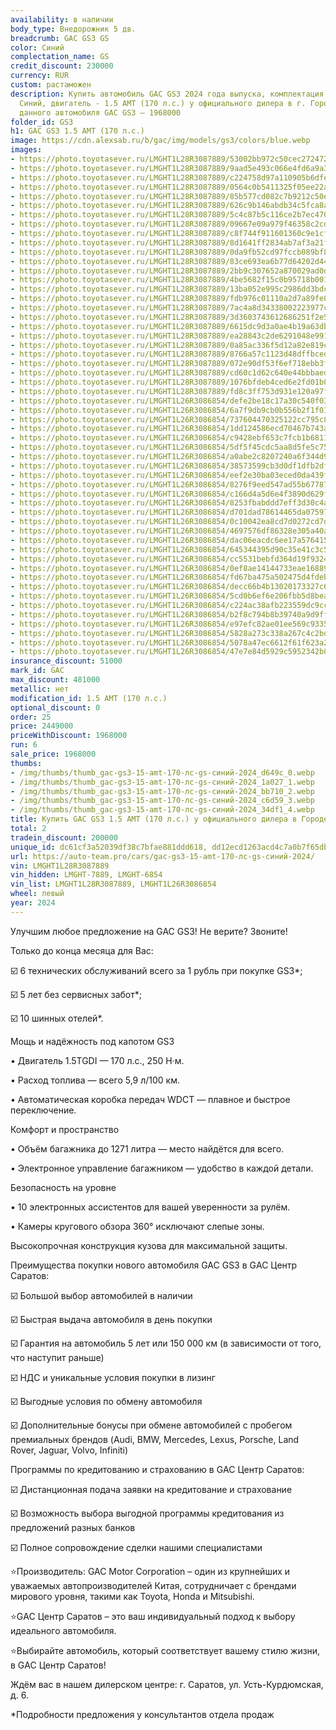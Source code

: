 ```yaml
---
availability: в наличии
body_type: Внедорожник 5 дв.
breadcrumb: GAC GS3 GS
color: Синий
complectation_name: GS
credit_discount: 230000
currency: RUR
custom: растаможен
description: Купить автомобиль GAC GS3 2024 года выпуска, комплектация GS, цвет -
  Синий, двигатель - 1.5 AMT (170 л.с.) у официального дилера в г. Город. Стоимость
  данного автомобиля GAC GS3 – 1968000
folder_id: GS3
h1: GAC GS3 1.5 AMT (170 л.с.)
image: https://cdn.alexsab.ru/b/gac/img/models/gs3/colors/blue.webp
images:
- https://photo.toyotasever.ru/LMGHT1L28R3087889/53002bb972c50cec27247255841d649c.jpg
- https://photo.toyotasever.ru/LMGHT1L28R3087889/9aad5e493c066e4fd6a9a327fba1a027.jpeg
- https://photo.toyotasever.ru/LMGHT1L28R3087889/c224758d97a110905b6dfe5d08cbb710.jpeg
- https://photo.toyotasever.ru/LMGHT1L28R3087889/0564c0b5411325f05ee22a2c84fc6d59.jpeg
- https://photo.toyotasever.ru/LMGHT1L28R3087889/85b577cd082c7b9212c50ebbd1034df1.jpeg
- https://photo.toyotasever.ru/LMGHT1L28R3087889/626c9b146abdb34c5fca8af1f0af7c45.jpeg
- https://photo.toyotasever.ru/LMGHT1L28R3087889/5c4c87b5c116ce2b7ec4705d1543b115.jpeg
- https://photo.toyotasever.ru/LMGHT1L28R3087889/09667e09a979f46358c2cdfdac5a4e6e.jpeg
- https://photo.toyotasever.ru/LMGHT1L28R3087889/c8f744f911601360c9e1cf6ffa416ca3.jpeg
- https://photo.toyotasever.ru/LMGHT1L28R3087889/8d1641ff2834ab7af3a21f7fc4cf49d8.jpeg
- https://photo.toyotasever.ru/LMGHT1L28R3087889/0da9fb52cd97fccb089bf88d4bc44ed7.jpeg
- https://photo.toyotasever.ru/LMGHT1L28R3087889/83ce693ea6b77d64202d44efab46d79c.jpeg
- https://photo.toyotasever.ru/LMGHT1L28R3087889/2bb9c307652a870029ad0d4347ea34be.jpeg
- https://photo.toyotasever.ru/LMGHT1L28R3087889/4be5682f15c0b95718b001fc4fa93323.jpeg
- https://photo.toyotasever.ru/LMGHT1L28R3087889/13ba052e995c2986dd3bdc25ba4db3d9.jpeg
- https://photo.toyotasever.ru/LMGHT1L28R3087889/fdb976c01110a2d7a89fe8cf1bc45c4c.jpeg
- https://photo.toyotasever.ru/LMGHT1L28R3087889/7ac4a8d34338002223977c50f25e70b9.jpeg
- https://photo.toyotasever.ru/LMGHT1L28R3087889/3d3603743612686251f2e5a9a7af4a4b.jpeg
- https://photo.toyotasever.ru/LMGHT1L28R3087889/6615dc9d3a0ae4b19a63dbfd85901ee0.jpeg
- https://photo.toyotasever.ru/LMGHT1L28R3087889/ea28843c2de6291048e99115102f1165.jpeg
- https://photo.toyotasever.ru/LMGHT1L28R3087889/0a85ac336f5d12a82e819c14162f7f62.jpeg
- https://photo.toyotasever.ru/LMGHT1L28R3087889/8766a57c1123d48dffbceda87ff27219.jpeg
- https://photo.toyotasever.ru/LMGHT1L28R3087889/072e90df53f6ef718ebb3fe4ac97b49b.jpeg
- https://photo.toyotasever.ru/LMGHT1L28R3087889/cd60c1d62c640e44bbbaed3a8ca97908.jpeg
- https://photo.toyotasever.ru/LMGHT1L28R3087889/1076bfdeb4ced6e2fd01b0ce76bbbb94.jpeg
- https://photo.toyotasever.ru/LMGHT1L28R3087889/fd8c3ff753d931e120a97f5935171d90.jpeg
- https://photo.toyotasever.ru/LMGHT1L26R3086854/defe2be18c17a30c540f03e5c1a791fe.jpg
- https://photo.toyotasever.ru/LMGHT1L26R3086854/6a7f9db9cb0b556b2f1f019fc40c722f.jpeg
- https://photo.toyotasever.ru/LMGHT1L26R3086854/737604470325122cc795c8d47b75eeb7.jpeg
- https://photo.toyotasever.ru/LMGHT1L26R3086854/1dd124586ecd70467b743a4806b5e169.jpeg
- https://photo.toyotasever.ru/LMGHT1L26R3086854/c9428ebf653c7fcb1b6811a13cb27018.jpeg
- https://photo.toyotasever.ru/LMGHT1L26R3086854/5df5f45cdc5aa8d5fe5c75cc3d9f1d36.jpeg
- https://photo.toyotasever.ru/LMGHT1L26R3086854/a0abe2c8207240a6f344d9e23d45c6fa.jpeg
- https://photo.toyotasever.ru/LMGHT1L26R3086854/38573599cb3d0df1dfb2df13a551c2b1.jpeg
- https://photo.toyotasever.ru/LMGHT1L26R3086854/eef2e30ba03eced0da439fd480495afb.jpeg
- https://photo.toyotasever.ru/LMGHT1L26R3086854/8276f9eed547ad55b6778705ef34fb09.jpeg
- https://photo.toyotasever.ru/LMGHT1L26R3086854/c166d4a5d6e4f3890d629fa69eb338b4.jpeg
- https://photo.toyotasever.ru/LMGHT1L26R3086854/8253fbabddd7eff3d30c4af12df20538.jpeg
- https://photo.toyotasever.ru/LMGHT1L26R3086854/d701dad78614465da07597cbf74badb3.jpeg
- https://photo.toyotasever.ru/LMGHT1L26R3086854/0c10042ea8cd7d0272cd7d126d6d8bb9.jpeg
- https://photo.toyotasever.ru/LMGHT1L26R3086854/4697576df86328e305a40a458ef9dcc4.jpeg
- https://photo.toyotasever.ru/LMGHT1L26R3086854/dac06eacdc6ee17a57641518d654780c.jpeg
- https://photo.toyotasever.ru/LMGHT1L26R3086854/645344395d90c35e41c3c559a821c553.jpeg
- https://photo.toyotasever.ru/LMGHT1L26R3086854/cc5531bebfd364d19f9324032951bd0e.jpeg
- https://photo.toyotasever.ru/LMGHT1L26R3086854/0ef8ae14144733eae168891fbcd26ffd.jpeg
- https://photo.toyotasever.ru/LMGHT1L26R3086854/fd67ba475a502475d4fdebe36727a2f4.jpeg
- https://photo.toyotasever.ru/LMGHT1L26R3086854/decc66b4b13020173327c62bc9f0b863.jpeg
- https://photo.toyotasever.ru/LMGHT1L26R3086854/5cd0b6ef6e206fbb5d8bea123c6faadd.jpeg
- https://photo.toyotasever.ru/LMGHT1L26R3086854/c224ac38afb223559dc9cc53c0778668.jpeg
- https://photo.toyotasever.ru/LMGHT1L26R3086854/b2f8c794b8b39740a9d9ff21604be33d.jpeg
- https://photo.toyotasever.ru/LMGHT1L26R3086854/e97efc82ae01ee569c93357a885eb70e.jpeg
- https://photo.toyotasever.ru/LMGHT1L26R3086854/5828a273c338a267c4c2bda8da1479f8.jpeg
- https://photo.toyotasever.ru/LMGHT1L26R3086854/5078a47ec6612f61f623a2e60435bba7.jpeg
- https://photo.toyotasever.ru/LMGHT1L26R3086854/47e7e84d5929c5952342b0b15686f16d.jpeg
insurance_discount: 51000
mark_id: GAC
max_discount: 481000
metallic: нет
modification_id: 1.5 AMT (170 л.с.)
optional_discount: 0
order: 25
price: 2449000
priceWithDiscount: 1968000
run: 6
sale_price: 1968000
thumbs:
- /img/thumbs/thumb_gac-gs3-15-amt-170-лс-gs-синий-2024_d649c_0.webp
- /img/thumbs/thumb_gac-gs3-15-amt-170-лс-gs-синий-2024_1a027_1.webp
- /img/thumbs/thumb_gac-gs3-15-amt-170-лс-gs-синий-2024_bb710_2.webp
- /img/thumbs/thumb_gac-gs3-15-amt-170-лс-gs-синий-2024_c6d59_3.webp
- /img/thumbs/thumb_gac-gs3-15-amt-170-лс-gs-синий-2024_34df1_4.webp
title: Купить GAC GS3 1.5 AMT (170 л.с.) у официального дилера в Городе
total: 2
tradein_discount: 200000
unique_id: dc61cf3a52039df38c7bfae881ddd618, dd12ecd1263acd4c7a0b7f65dbbfea7f
url: https://auto-team.pro/cars/gac-gs3-15-amt-170-лс-gs-синий-2024/
vin: LMGHT1L28R3087889
vin_hidden: LMGHT-7889, LMGHT-6854
vin_list: LMGHT1L28R3087889, LMGHT1L26R3086854
wheel: левый
year: 2024
---
```

<p>
 Улучшим любое предложение на GAC GS3! Не верите? Звоните!
</p>
<p>
</p>
<p>
 Только до конца месяца для Вас:
</p>
<p>
</p>
<p>
 ☑️ 6 технических обслуживаний всего за 1 рубль при покупке GS3*;
</p>
<p>
 ☑️ 5 лет без сервисных забот*;
</p>
<p>
 ☑️ 10 шинных отелей*.
</p>
<p>
</p>
<p>
 Мощь и надёжность под капотом GS3
</p>
<p>
</p>
<p>
 • Двигатель 1.5TGDI — 170 л.с., 250 Н·м.
</p>
<p>
 • Расход топлива — всего 5,9 л/100 км.
</p>
<p>
 • Автоматическая коробка передач WDCT — плавное и быстрое переключение.
</p>
<p>
</p>
<p>
 Комфорт и пространство
</p>
<p>
</p>
<p>
 • Объём багажника до 1271 литра — место найдётся для всего.
</p>
<p>
 • Электронное управление багажником — удобство в каждой детали.
</p>
<p>
</p>
<p>
 Безопасность на уровне
</p>
<p>
</p>
<p>
 • 10 электронных ассистентов для вашей уверенности за рулём.
</p>
<p>
 • Камеры кругового обзора 360° исключают слепые зоны.
</p>
<p>
 Высокопрочная конструкция кузова для максимальной защиты.
</p>
<p>
</p>
<p>
 Преимущества покупки нового автомобиля GAC GS3 в GАС Центр Саратов:
</p>
<p>
 ☑️ Большой выбор автомобилей в наличии
</p>
<p>
 ☑️ Быстрая выдача автомобиля в день покупки
</p>
<p>
 ☑️ Гарантия на автомобиль 5 лет или 150 000 км (в зависимости от того, что наступит раньше)
</p>
<p>
 ☑️ НДС и уникальные условия покупки в лизинг
</p>
<p>
 ☑️ Выгодные условия по обмену автомобиля
</p>
<p>
 ☑️ Дополнительные бонусы при обмене автомобилей с пробегом премиальных брендов (Audi, BMW, Mercedes, Lexus, Porsche, Land Rover, Jaguar, Volvo, Infiniti)
</p>
<p>
</p>
<p>
 Программы по кредитованию и страхованию в GАС Центр Саратов:
</p>
<p>
 ☑️ Дистанционная подача заявки на кредитование и страхование
</p>
<p>
 ☑️ Возможность выбора выгодной программы кредитования из предложений разных банков
</p>
<p>
 ☑️ Полное сопровождение сделки нашими специалистами
</p>
<p>
</p>
<p>
 ⭐️Производитель: GAC Motor Corporation – один из крупнейших и уважаемых автопроизводителей Китая, сотрудничает с брендами мирового уровня, такими как Toyota, Honda и Mitsubishi.
</p>
<p>
 ⭐️GАС Центр Саратов – это ваш индивидуальный подход к выбору идеального автомобиля.
</p>
<p>
 ⭐️Выбирайте автомобиль, который соответствует вашему стилю жизни, в GАС Центр Саратов!
</p>
<p>
</p>
<p>
 Ждём вас в нашем дилерском центре: г. Саратов, ул. Усть-Курдюмская, д. 6.
</p>
<p>
</p>
<p>
 *Подробности предложения у консультантов отдела продаж
</p>
